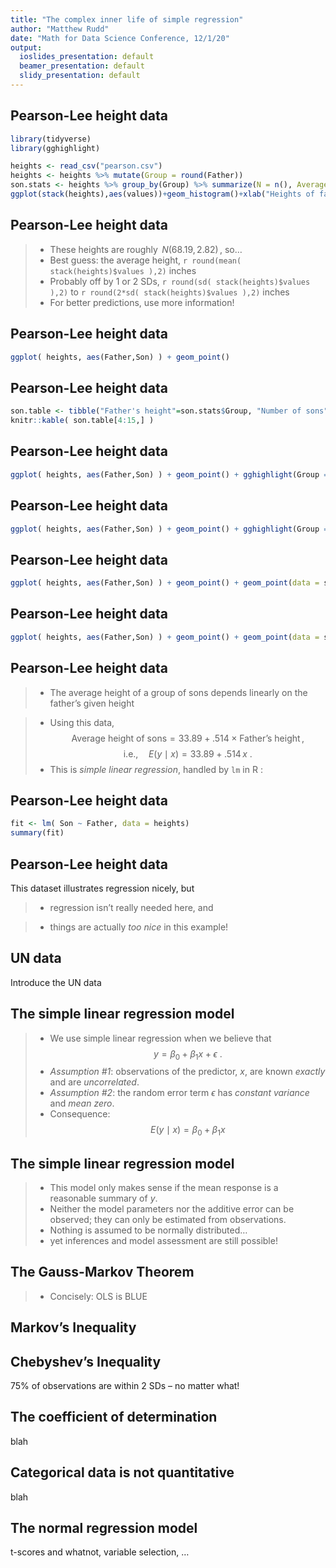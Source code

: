 ```yaml
---
title: "The complex inner life of simple regression"
author: "Matthew Rudd"
date: "Math for Data Science Conference, 12/1/20"
output:
  ioslides_presentation: default
  beamer_presentation: default
  slidy_presentation: default
---
```


## Pearson-Lee height data

```r
library(tidyverse)
library(gghighlight)

heights <- read_csv("pearson.csv")
heights <- heights %>% mutate(Group = round(Father))
son.stats <- heights %>% group_by(Group) %>% summarize(N = n(), Average = round(mean(Son),2), SD = round(sd(Son),2))
ggplot(stack(heights),aes(values))+geom_histogram()+xlab("Heights of fathers and sons")

```

## Pearson-Lee height data

>- These heights are roughly $\, N(68.19, 2.82) \,$, so...
>- Best guess: the average height, `r round(mean( stack(heights)$values ),2)` inches
>- Probably off by 1 or 2 SDs, `r round(sd( stack(heights)$values ),2)` to `r round(2*sd( stack(heights)$values ),2)` inches
>- For better predictions, use more information!

## Pearson-Lee height data

```r
ggplot( heights, aes(Father,Son) ) + geom_point()
```

## Pearson-Lee height data {.smaller}

```r
son.table <- tibble("Father's height"=son.stats$Group, "Number of sons"=son.stats$N, "Average height"=son.stats$Average, SD=son.stats$SD)
knitr::kable( son.table[4:15,] )
```

## Pearson-Lee height data

```r
ggplot( heights, aes(Father,Son) ) + geom_point() + gghighlight(Group == 65)
```

## Pearson-Lee height data

```r
ggplot( heights, aes(Father,Son) ) + geom_point() + gghighlight(Group == 71)
```

## Pearson-Lee height data

```r
ggplot( heights, aes(Father,Son) ) + geom_point() + geom_point(data = son.stats, aes(Group, Average), color="red", size=3)
```

## Pearson-Lee height data

```r
ggplot( heights, aes(Father,Son) ) + geom_point() + geom_point(data = son.stats, aes(Group, Average), color="red", size=3)+ geom_smooth( method="lm", level=0 )

```

## Pearson-Lee height data

>- The average height of a group of sons depends linearly on the father's given height

>- Using this data, $$\text{Average height of sons} = 33.89 + .514 \times \text{Father's height} \, ,$$ $$\text{i.e.}, \quad E( y \mid x ) = 33.89 + .514 \, x \ .$$
>- This is _simple linear regression_, handled by `lm` in R :

## Pearson-Lee height data {.smaller}

```r
fit <- lm( Son ~ Father, data = heights)
summary(fit)
```

## Pearson-Lee height data

This dataset illustrates regression nicely, but

>- regression isn't really needed here, and

>- things are  actually _too nice_ in this example!

## UN data

Introduce the UN data

## The simple linear regression model

>- We use simple linear regression when we believe that $$y = \beta_{0} + \beta_{1} x + \epsilon \ . $$
>- *Assumption #1*: observations of the predictor, $x$, are known _exactly_ and are _uncorrelated_.
>- *Assumption #2*: the random error term $\epsilon$ has _constant variance_ and _mean zero_.
>- Consequence: $$E(y \mid x) = \beta_{0} + \beta_{1}x$$

## The simple linear regression model

>- This model only makes sense if the mean response is a reasonable summary of $y$.
>- Neither the model parameters nor the additive error can be observed; they can only be estimated from observations.
>- Nothing is assumed to be normally distributed...
>- yet inferences and model assessment are still possible!

## The Gauss-Markov Theorem

>- Concisely: OLS is BLUE

## Markov's Inequality

## Chebyshev's Inequality

75% of observations are within 2 SDs -- no matter what!

## The coefficient of determination

blah

## Categorical data is not quantitative

blah

## The normal regression model

t-scores and whatnot, variable selection, ...

